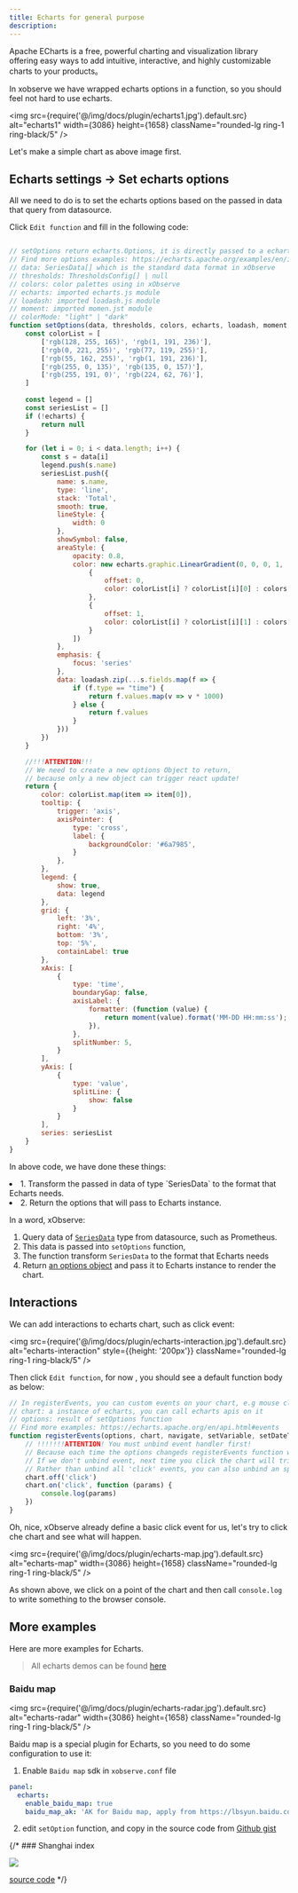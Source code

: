 ```yaml
---
title: Echarts for general purpose
description:
---
```



Apache ECharts is a free, powerful charting and visualization library offering easy ways to add intuitive, interactive, and highly customizable charts to your products。

In xobserve we have wrapped echarts options in a function, so you should feel not hard to use echarts.

<img src={require('@/img/docs/plugin/echarts1.jpg').default.src} alt="echarts1"   width={3086} height={1658}  className="rounded-lg ring-1 ring-black/5" />

Let's make a simple chart as above image first.

## Echarts settings -> Set echarts options 

All we need to do is to set the echarts options based on the passed in data that query from datasource.

Click `Edit function` and fill in the following code:

```js

// setOptions return echarts.Options, it is directly passed to a echarts chart.
// Find more options examples: https://echarts.apache.org/examples/en/index.html#chart-type-line
// data: SeriesData[] which is the standard data format in xObserve
// thresholds: ThresholdsConfig[] | null
// colors: color palettes using in xObserve
// echarts: imported echarts.js module 
// loadash: imported loadash.js module
// moment: imported momen.jst module
// colorMode: "light" | "dark"
function setOptions(data, thresholds, colors, echarts, loadash, moment, colorMode) {
    const colorList = [
        ['rgb(128, 255, 165)', 'rgb(1, 191, 236)'],
        ['rgb(0, 221, 255)', 'rgb(77, 119, 255)'],
        ['rgb(55, 162, 255)', 'rgb(1, 191, 236)'],
        ['rgb(255, 0, 135)', 'rgb(135, 0, 157)'],
        ['rgb(255, 191, 0)', 'rgb(224, 62, 76)'],
    ]
    
    const legend = []
    const seriesList = []
    if (!echarts) {
        return null
    }

    for (let i = 0; i < data.length; i++) {
        const s = data[i]
        legend.push(s.name)
        seriesList.push({
            name: s.name,
            type: 'line',
            stack: 'Total',
            smooth: true,
            lineStyle: {
                width: 0
            },
            showSymbol: false,
            areaStyle: {
                opacity: 0.8,
                color: new echarts.graphic.LinearGradient(0, 0, 0, 1, [
                    {
                        offset: 0,
                        color: colorList[i] ? colorList[i][0] : colors[i % colors.length]
                    },
                    {
                        offset: 1,
                        color: colorList[i] ? colorList[i][1] : colors[i + 1 % colors.length]
                    }
                ])
            },
            emphasis: {
                focus: 'series'
            },
            data: loadash.zip(...s.fields.map(f => {
                if (f.type == "time") {
                    return f.values.map(v => v * 1000)
                } else {
                    return f.values
                }
            }))
        })
    }

    //!!!ATTENTION!!!
    // We need to create a new options Object to return,
    // because only a new object can trigger react update!
    return {
        color: colorList.map(item => item[0]),
        tooltip: {
            trigger: 'axis',
            axisPointer: {
                type: 'cross',
                label: {
                    backgroundColor: '#6a7985',
                }
            },
        },
        legend: {
            show: true,
            data: legend
        },
        grid: {
            left: '3%',
            right: '4%',
            bottom: '3%',
            top: '5%',
            containLabel: true
        },
        xAxis: [
            {
                type: 'time',
                boundaryGap: false,
                axisLabel: {
                    formatter: (function (value) {
                        return moment(value).format('MM-DD HH:mm:ss');
                    }),
                },
                splitNumber: 5,
            }
        ],
        yAxis: [
            {
                type: 'value',
                splitLine: {
                    show: false
                }
            }
        ],
        series: seriesList
    }
}
```

In above code, we have done these things:

<TextList>
    <li>1. Transform the passed in data of type `SeriesData` to the format that Echarts needs. </li>
    <li>2. Return the options that will pass to Echarts instance. </li>
</TextList>

In a word, xObserve:
1. Query data of [`SeriesData`](docs/panel-data-transform#how-to-find-the-data-format) type from datasource, such as Prometheus.
2. This data is passed into `setOptions` function,
3. The function transform `SeriesData` to the format that Echarts needs
4. Return [an options object](https://echarts.apache.org/examples/zh/editor.html?c=area-stack-gradient)  and pass it to Echarts instance to render the chart.

## Interactions 

We can add interactions to echarts chart, such as click event: 

<img src={require('@/img/docs/plugin/echarts-interaction.jpg').default.src} alt="echarts-interaction" style={{height: '200px'}} className="rounded-lg ring-1 ring-black/5" />

Then click `Edit function`, for now , you should see a default function body as below: 

```js
// In registerEvents, you can custom events on your chart, e.g mouse click event, mouse over event etc.
// chart: a instance of echarts, you can call echarts apis on it
// options: result of setOptions function
// Find more examples: https://echarts.apache.org/en/api.html#events
function registerEvents(options, chart, navigate, setVariable, setDateTime, $variables) {
    // !!!!!!!ATTENTION! You must unbind event handler first! 
    // Because each time the options changeds registerEvents function will be called once
    // If we don't unbind event, next time you click the chart will trigger N  click event ( N = Number of times the options changes)
    // Rather than unbind all 'click' events, you can also unbind an specific handler: https://echarts.apache.org/en/api.html#echartsInstance.off
    chart.off('click') 
    chart.on('click', function (params) {
        console.log(params)
    })
}
```

Oh, nice, xObserve already define a basic click event for us, let's try to click che chart and see what will happen.

<img src={require('@/img/docs/plugin/echarts-map.jpg').default.src} alt="echarts-map" width={3086} height={1658} className="rounded-lg ring-1 ring-black/5" />

As shown above, we click on a point of the chart and then call `console.log` to write something to the browser console.


## More examples

Here are more examples for Echarts.

> All echarts demos can be found [here](https://echarts.apache.org/examples/en/index.html#chart-type-line) 

### Baidu map 

<img src={require('@/img/docs/plugin/echarts-radar.jpg').default.src} alt="echarts-radar" width={3086} height={1658} className="rounded-lg ring-1 ring-black/5" />

Baidu map is a special plugin for Echarts, so you need to do some configuration to use it:

1. Enable `Baidu map` sdk in `xobserve.conf` file 

```yml
panel:
  echarts: 
    enable_baidu_map: true
    baidu_map_ak: 'AK for Baidu map, apply from https://lbsyun.baidu.com/apiconsole/key#/home'
```

2. edit `setOption` function, and copy in the source code from [Github gist](https://gist.github.com/sunface/e92b6fedfa51407b599c377cc1d2a4c3#file-baidu-map-js)


{/* ### Shanghai index 

<img src="https://github.com/xobserveio/assets/blob/main/plugin/shanghai-index.jpg?raw=true"/>

[source code](https://gist.github.com/sunface/e92b6fedfa51407b599c377cc1d2a4c3#file-shanghai-index-js) */}